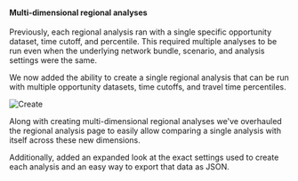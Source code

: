#### Multi-dimensional regional analyses

Previously, each regional analysis ran with a single specific opportunity dataset, time cutoff, and percentile. This required multiple analyses to be run even when the underlying network bundle, scenario, and analysis settings were the same.

We now added the ability to create a single regional analysis that can be run with multiple opportunity datasets, time cutoffs, and travel time percentiles.

![Create](/img/changelog/20200803/create.png)

Along with creating multi-dimensional regional analyses we've overhauled the regional analysis page to easily allow comparing a single analysis with itself across these new dimensions.

Additionally, added an expanded look at the exact settings used to create each analysis and an easy way to export that data as JSON.
